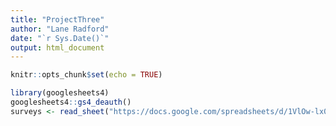 ```yaml
---
title: "ProjectThree"
author: "Lane Radford"
date: "`r Sys.Date()`"
output: html_document
---
```


```r
knitr::opts_chunk$set(echo = TRUE)
```

```r
library(googlesheets4)
googlesheets4::gs4_deauth()
surveys <- read_sheet("https://docs.google.com/spreadsheets/d/1VlOw-lx0WSUFPmV2Q5vI69XbOL-1d-04K71k6sZ-nZQ/edit?usp=sharing")

```